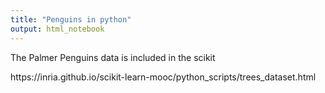 ```yaml
---
title: "Penguins in python"
output: html_notebook
---
```


The Palmer Penguins data is included in the scikit

https://inria.github.io/scikit-learn-mooc/python_scripts/trees_dataset.html



